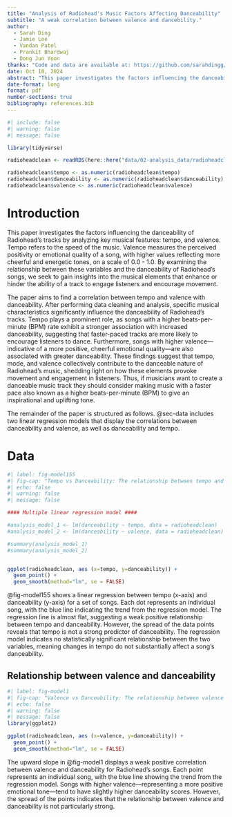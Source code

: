 ```yaml
---
title: "Analysis of Radiohead's Music Factors Affecting Danceability"
subtitle: "A weak correlation between valence and dancebility."
author: 
  - Sarah Ding
  - Jamie Lee
  - Vandan Patel
  - Prankit Bhardwaj
  - Dong Jun Yoon
thanks: "Code and data are available at: https://github.com/sarahdingg/SpotifyProject/tree/main/SpotifyAPI."
date: Oct 10, 2024
abstract: "This paper investigates the factors influencing the danceability of Radiohead's tracks by analyzing tempo, and valence. Our findings indicate that tempo shows no statistically significant correlation with danceability, suggesting it does not play a major role in determining the danceable quality of the songs. Valence exhibits a weak positive correlation with danceability, indicating a modest association where higher valence tracks tend to be slightly more danceable."
date-format: long
format: pdf
number-sections: true
bibliography: references.bib
---
```


```r
#| include: false
#| warning: false
#| message: false

library(tidyverse)

radioheadclean <- readRDS(here::here("data/02-analysis_data/radioheadclean.rds"))

radioheadclean$tempo <- as.numeric(radioheadclean$tempo)
radioheadclean$danceability <- as.numeric(radioheadclean$danceability)
radioheadclean$valence <- as.numeric(radioheadclean$valence)
```


# Introduction

This paper investigates the factors influencing the danceability of Radiohead's tracks by analyzing key musical features: tempo, and valence. Tempo refers to the speed of the music. Valence measures the perceived positivity or emotional quality of a song, with higher values reflecting more cheerful and energetic tones, on a scale of 0.0 - 1.0. By examining the relationship between these variables and the danceability of Radiohead's songs, we seek to gain insights into the musical elements that enhance or hinder the ability of a track to engage listeners and encourage movement. 

The paper aims to find a correlation between tempo and valence with danceability. After performing data cleaning and analysis, specific musical characteristics significantly influence the danceability of Radiohead's tracks. Tempo plays a prominent role, as songs with a higher beats-per-minute (BPM) rate exhibit a stronger association with increased danceability, suggesting that faster-paced tracks are more likely to encourage listeners to dance. Furthermore, songs with higher valence—indicative of a more positive, cheerful emotional quality—are also associated with greater danceability. These findings suggest that tempo, mode, and valence collectively contribute to the danceable nature of Radiohead's music, shedding light on how these elements provoke movement and engagement in listeners. Thus, if musicians want to create a danceable music track they should consider making music with a faster pace also known as a higher beats-per-minute (BPM) to give an inspirational and uplifting tone.

The remainder of the paper is structured as follows. @sec-data includes two linear regression models that display the correlations between danceability and valence, as well as danceability and tempo. 


# Data {#sec-data}

```r
#| label: fig-model155
#| fig-cap: "Tempo vs Danceability: The relationship between tempo and danceability shows no statistical significance between tempo and danceability, indicating that variations in tempo do not meaningfully predict the danceability of the songs."
#| echo: false
#| warning: false
#| message: false

#### Multiple linear regression model ####

#analysis_model_1 <- lm(danceability ~ tempo, data = radioheadclean)
#analysis_model_2 <- lm(danceability ~ valence, data = radioheadclean)

#summary(analysis_model_1)
#summary(analysis_model_2)


ggplot(radioheadclean, aes (x=tempo, y=danceability)) + 
  geom_point() + 
  geom_smooth(method="lm", se = FALSE)


```

@fig-model155 shows a linear regression between tempo (x-axis) and danceability (y-axis) for a set of songs. Each dot represents an individual song, with the blue line indicating the trend from the regression model. The regression line is almost flat, suggesting a weak positive relationship between tempo and danceability. However, the spread of the data points reveals that tempo is not a strong predictor of danceability. The regression model indicates no statistically significant relationship between the two variables, meaning changes in tempo do not substantially affect a song's danceability.


## Relationship between valence and danceability

```r
#| label: fig-model1
#| fig-cap: "Valence vs Danceability: The relationship between valence and danceability reveals a weak positive correlation, indicating that while songs with higher valence—reflecting a more positive emotional tone—tend to have slightly higher danceability scores, the relationship is not particularly strong."
#| echo: false
#| warning: false
#| message: false
library(ggplot2)

ggplot(radioheadclean, aes (x=valence, y=danceability)) + 
  geom_point() + 
  geom_smooth(method="lm", se = FALSE) 
```

The upward slope in @fig-model1 displays a weak positive correlation between valence and danceability for Radiohead's songs. Each point represents an individual song, with the blue line showing the trend from the regression model. Songs with higher valence—representing a more positive emotional tone—tend to have slightly higher danceability scores. However, the spread of the points indicates that the relationship between valence and danceability is not particularly strong.





